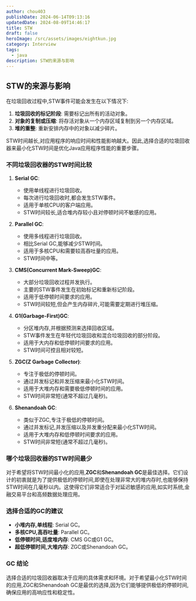 ```yaml
---
author: chou403
publishDate: 2024-06-14T09:13:16
updatedDate: 2024-08-09T14:46:17
title: STW
draft: false
heroImage: /src/assets/images/eightkun.jpg
category: Interview
tags:
  - java
description: STW的来源与影响
---
```


## STW的来源与影响

在垃圾回收过程中,STW事件可能会发生在以下情况下:

1. **垃圾回收的标记阶段**: 需要标记出所有的活动对象。
2. **对象的复制或压缩**: 将存活对象从一个内存区域复制到另一个内存区域。
3. **堆的重整**: 重新安排内存中的对象以减少碎片。

STW时间越长,对应用程序的响应时间和性能影响越大。因此,选择合适的垃圾回收器来最小化STW时间是优化Java应用程序性能的重要步骤。

### 不同垃圾回收器的STW时间比较

1. **Serial GC**:

   - 使用单线程进行垃圾回收。
   - 每次进行垃圾回收时,都会发生STW事件。
   - 适用于单核CPU的客户端应用。
   - STW时间较长,适合堆内存较小且对停顿时间不敏感的应用。

2. **Parallel GC**:

   - 使用多线程进行垃圾回收。
   - 相比Serial GC,能够减少STW时间。
   - 适用于多核CPU和需要较高吞吐量的应用。
   - STW时间中等。

3. **CMS(Concurrent Mark-Sweep)GC**:

   - 大部分垃圾回收过程并发执行。
   - 主要的STW事件发生在初始标记和重新标记阶段。
   - 适用于低停顿时间要求的应用。
   - STW时间较短,但会产生内存碎片,可能需要定期进行堆压缩。

4. **G1(Garbage-First)GC**:

   - 分区堆内存,并根据预测来选择回收区域。
   - STW事件发生在年轻代垃圾回收和混合垃圾回收的部分阶段。
   - 适用于大内存和低停顿时间要求的应用。
   - STW时间可控且相对较短。

5. **ZGC(Z Garbage Collector)**:

   - 专注于极低的停顿时间。
   - 通过并发标记和并发压缩来最小化STW时间。
   - 适用于大堆内存和需要极低停顿时间的应用。
   - STW时间非常短(通常不超过几毫秒)。

6. **Shenandoah GC**:
   - 类似于ZGC,专注于极低的停顿时间。
   - 通过并发标记,并发压缩以及并发重分配来最小化STW时间。
   - 适用于大堆内存和低停顿时间要求的应用。
   - STW时间非常短(通常不超过几毫秒)。

### 哪个垃圾回收器的STW时间最少

对于希望将STW时间最小化的应用,**ZGC**和**Shenandoah GC**是最佳选择。它们设计的初衷就是为了提供极低的停顿时间,即使在处理非常大的堆内存时,也能够保持STW时间在几毫秒以内。这使得它们非常适合于对延迟敏感的应用,如实时系统,金融交易平台和高频数据处理应用。

### 选择合适的GC的建议

- **小堆内存,单线程**: Serial GC。
- **多核CPU,高吞吐量**: Parallel GC。
- **低停顿时间,适度堆内存**: CMS GC或G1 GC。
- **超低停顿时间,大堆内存**: ZGC或Shenandoah GC。

### GC 结论

选择合适的垃圾回收器取决于应用的具体需求和环境。对于希望最小化STW时间的应用,ZGC和Shenandoah GC是最优的选择,因为它们能够提供极低的停顿时间,确保应用的高响应性和稳定性。
